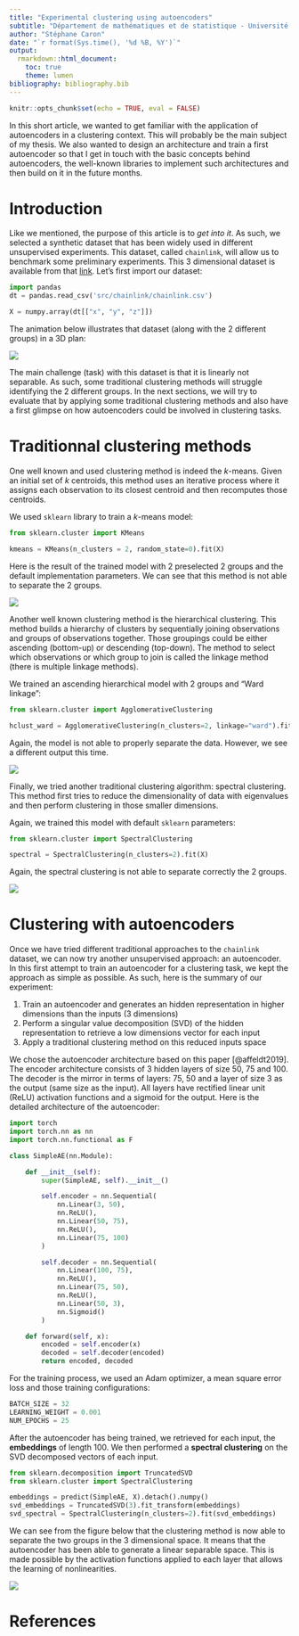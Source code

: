 ```yaml
---
title: "Experimental clustering using autoencoders"
subtitle: "Département de mathématiques et de statistique - Université Laval"
author: "Stéphane Caron"
date: "`r format(Sys.time(), '%d %B, %Y')`"
output:
  rmarkdown::html_document:
    toc: true
    theme: lumen
bibliography: bibliography.bib
---
```


```r
knitr::opts_chunk$set(echo = TRUE, eval = FALSE)
```

In this short article, we wanted to get familiar with the application of autoencoders in a clustering context. This will probably be the main subject of my thesis. We also wanted to design an architecture and train a first autoencoder so that I get in touch with the basic concepts behind autoencoders, the well-known libraries to implement such architectures and then build on it in the future months.

# Introduction

Like we mentioned, the purpose of this article is to *get into it*. As such, we selected a synthetic dataset that has been widely used in different unsupervised experiments. This dataset, called `chainlink`, will allow us to benchmark some preliminary experiments. This 3 dimensional dataset is available from that [link](https://github.com/deric/clustering-benchmark/blob/master/src/main/resources/datasets/artificial/chainlink.arff). Let's first import our dataset:

```python
import pandas
dt = pandas.read_csv('src/chainlink/chainlink.csv')

X = numpy.array(dt[["x", "y", "z"]])
```

The animation below illustrates that dataset (along with the 2 different groups) in a 3D plan:

![](graphs/real.gif)

The main challenge (task) with this dataset is that it is linearly not separable. As such, some traditional clustering methods will struggle identifying the 2 different groups. In the next sections, we will try to evaluate that by applying some traditional clustering methods and also have a first glimpse on how autoencoders could be involved in clustering tasks.

# Traditionnal clustering methods

One well known and used clustering method is indeed the $k$-means. Given an initial set of $k$ centroids, this method uses an iterative process where it assigns each observation to its closest centroid and then recomputes those centroids.

We used `sklearn` library to train a $k$-means model:

```python
from sklearn.cluster import KMeans

kmeans = KMeans(n_clusters = 2, random_state=0).fit(X)
```

Here is the result of the trained model with 2 preselected 2 groups and the default implementation parameters. We can see that this method is not able to separate the 2 groups.

![](graphs/kmeans.gif)

Another well known clustering method is the hierarchical clustering. This method builds a hierarchy of clusters by sequentially joining observations and groups of observations together. Those groupings could be either ascending (bottom-up) or descending (top-down). The method to select which observations or which group to join is called the linkage method (there is multiple linkage methods).

We trained an ascending hierarchical model with 2 groups and "Ward linkage":

```python
from sklearn.cluster import AgglomerativeClustering

hclust_ward = AgglomerativeClustering(n_clusters=2, linkage="ward").fit(X)
```

Again, the model is not able to properly separate the data. However, we see a different output this time.

![](graphs/hclust.gif)

Finally, we tried another traditional clustering algorithm: spectral clustering. This method first tries to reduce the dimensionality of data with eigenvalues and then perform clustering in those smaller dimensions.

Again, we trained this model with default `sklearn` parameters:

```python
from sklearn.cluster import SpectralClustering

spectral = SpectralClustering(n_clusters=2).fit(X)
```

Again, the spectral clustering is not able to separate correctly the 2 groups.

![](graphs/spectral.gif)


# Clustering with autoencoders

Once we have tried different traditional approaches to the `chainlink` dataset, we can now try another unsupervised approach: an autoencoder. In this first attempt to train an autoencoder for a clustering task, we kept the approach as simple as possible. As such, here is the summary of our experiment:

1. Train an autoencoder and generates an hidden representation in higher dimensions than the inputs (3 dimensions)
2. Perform a singular value decomposition (SVD) of the hidden representation to retrieve a low dimensions vector for each input
3. Apply a traditional clustering method on this reduced inputs space

We chose the autoencoder architecture based on this paper [@affeldt2019]. The encoder architecture consists of 3 hidden layers of size 50, 75 and 100. The decoder is the mirror in terms of layers: 75, 50 and a layer of size 3 as the output (same size as the input). All layers have rectified linear unit (ReLU) activation functions and a sigmoid for the output. Here is the detailed architecture of the autoencoder:

```python
import torch
import torch.nn as nn
import torch.nn.functional as F

class SimpleAE(nn.Module):

    def __init__(self):
        super(SimpleAE, self).__init__()

        self.encoder = nn.Sequential(
            nn.Linear(3, 50),
            nn.ReLU(),
            nn.Linear(50, 75),
            nn.ReLU(),
            nn.Linear(75, 100)
        )

        self.decoder = nn.Sequential(
            nn.Linear(100, 75),
            nn.ReLU(),
            nn.Linear(75, 50),
            nn.ReLU(),
            nn.Linear(50, 3),
            nn.Sigmoid()
        )

    def forward(self, x):
        encoded = self.encoder(x)
        decoded = self.decoder(encoded)
        return encoded, decoded
```

For the training process, we used an Adam optimizer, a mean square error loss and those training configurations:

```python
BATCH_SIZE = 32
LEARNING_WEIGHT = 0.001
NUM_EPOCHS = 25
```

After the autoencoder has being trained, we retrieved for each input, the **embeddings** of length 100. We then performed a **spectral clustering** on the SVD decomposed vectors of each input.

```python
from sklearn.decomposition import TruncatedSVD
from sklearn.cluster import SpectralClustering

embeddings = predict(SimpleAE, X).detach().numpy()
svd_embeddings = TruncatedSVD(3).fit_transform(embeddings)
svd_spectral = SpectralClustering(n_clusters=2).fit(svd_embeddings)
```

We can see from the figure below that the clustering method is now able to separate the two groups in the 3 dimensional space. It means that the autoencoder has been able to generate a linear separable space. This is made possible by the activation functions applied to each layer that allows the learning of nonlinearities.

![](graphs/autoencoders.gif)

# References